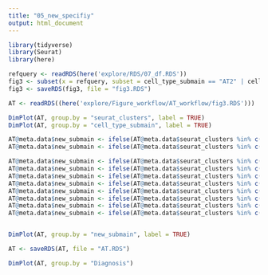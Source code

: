 ```yaml
---
title: "05_new_specifiy"
output: html_document
---
```


```r
library(tidyverse)
library(Seurat)
library(here)
```

```r
refquery <- readRDS(here('explore/RDS/07_df.RDS'))
fig3 <- subset(x = refquery, subset = cell_type_submain == "AT2" | cell_type_submain == "AT1")
fig3 <- saveRDS(fig3, file = "fig3.RDS")
```

```r
AT <- readRDS((here('explore/Figure_workflow/AT_workflow/fig3.RDS')))
```

```r
DimPlot(AT, group.by = "seurat_clusters", label = TRUE)
DimPlot(AT, group.by = "cell_type_submain", label = TRUE)
```

```r
AT@meta.data$new_submain <- ifelse(AT@meta.data$seurat_clusters %in% c(22), "AT1_1", "NA")
AT@meta.data$new_submain <- ifelse(AT@meta.data$seurat_clusters %in% c(10), "AT1_2", AT@meta.data$new_submain)

AT@meta.data$new_submain <- ifelse(AT@meta.data$seurat_clusters %in% c(29), "AT2_1", AT@meta.data$new_submain)
AT@meta.data$new_submain <- ifelse(AT@meta.data$seurat_clusters %in% c(33), "AT2_2", AT@meta.data$new_submain)
AT@meta.data$new_submain <- ifelse(AT@meta.data$seurat_clusters %in% c(3), "AT2_3", AT@meta.data$new_submain)
AT@meta.data$new_submain <- ifelse(AT@meta.data$seurat_clusters %in% c(17), "AT2_4", AT@meta.data$new_submain)
AT@meta.data$new_submain <- ifelse(AT@meta.data$seurat_clusters %in% c(14), "AT2_5", AT@meta.data$new_submain)
AT@meta.data$new_submain <- ifelse(AT@meta.data$seurat_clusters %in% c(21), "AT2_6", AT@meta.data$new_submain)
AT@meta.data$new_submain <- ifelse(AT@meta.data$seurat_clusters %in% c(28), "AT2_7", AT@meta.data$new_submain)
AT@meta.data$new_submain <- ifelse(AT@meta.data$seurat_clusters %in% c(2), "AT2_8", AT@meta.data$new_submain)


DimPlot(AT, group.by = "new_submain", label = TRUE)
```

```r
AT <- saveRDS(AT, file = "AT.RDS")
```


```r
DimPlot(AT, group.by = "Diagnosis")
```









